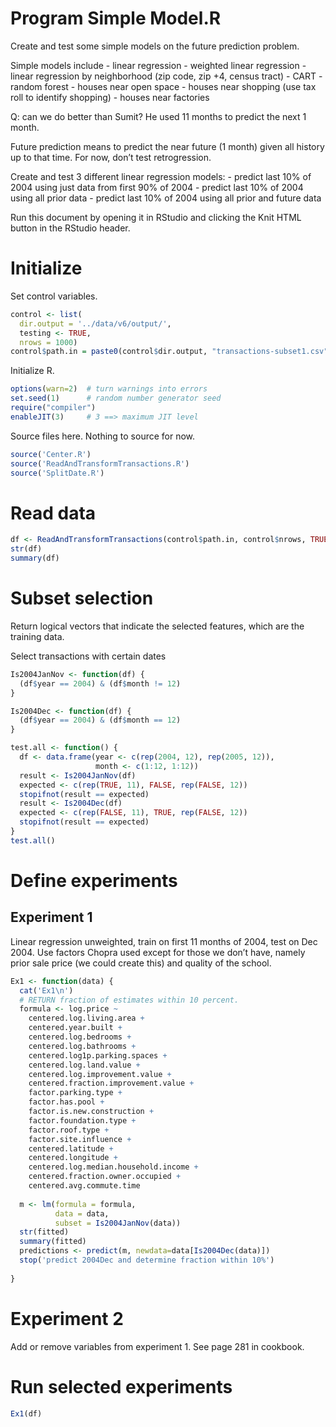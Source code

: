 Program Simple Model.R
========================================================

Create and test some simple models on the future prediction problem.

Simple models include
- linear regression
- weighted linear regression
- linear regression by neighborhood (zip code, zip +4, census tract)
- CART
- random forest
- houses near open space
- houses near shopping (use tax roll to identify shopping)
- houses near factories

Q: can we do better than Sumit? He used 11 months to predict the next 1 month.

Future prediction means to predict the near future (1 month) given all history
up to that time. For now, don't test retrogression.

Create and test 3 different linear regression models:
- predict last 10% of 2004 using just data from first 90% of 2004
- predict last 10% of 2004 using all prior data
- predict last 10% of 2004 using all prior and future data

Run this document by opening it in RStudio and clicking the Knit HTML button 
in the RStudio header.

# Initialize

Set control variables.

```r
control <- list(
  dir.output = '../data/v6/output/',
  testing <- TRUE,
  nrows = 1000)
control$path.in = paste0(control$dir.output, "transactions-subset1.csv")
```

Initialize R.

```r
options(warn=2)  # turn warnings into errors
set.seed(1)      # random number generator seed
require("compiler")
enableJIT(3)     # 3 ==> maximum JIT level
```
Source files here. Nothing to source for now.
```r
source('Center.R')
source('ReadAndTransformTransactions.R')
source('SplitDate.R')
```
# Read data
```r
df <- ReadAndTransformTransactions(control$path.in, control$nrows, TRUE)
str(df)
summary(df)
```
# Subset selection

Return logical vectors that indicate the selected features, which are the
training data.

Select transactions with certain dates
```r
Is2004JanNov <- function(df) {
  (df$year == 2004) & (df$month != 12)
}

Is2004Dec <- function(df) {
  (df$year == 2004) & (df$month == 12)
}

test.all <- function() {
  df <- data.frame(year <- c(rep(2004, 12), rep(2005, 12)),
                   month <- c(1:12, 1:12))
  result <- Is2004JanNov(df)
  expected <- c(rep(TRUE, 11), FALSE, rep(FALSE, 12))
  stopifnot(result == expected)
  result <- Is2004Dec(df)
  expected <- c(rep(FALSE, 11), TRUE, rep(FALSE, 12))
  stopifnot(result == expected)
}
test.all()
```
# Define experiments
## Experiment 1
Linear regression unweighted, train on first 11 months of 2004, test on Dec
2004. Use factors Chopra used except for those we don't have, namely prior sale
price (we could create this) and quality of the school.
```r
Ex1 <- function(data) {
  cat('Ex1\n')
  # RETURN fraction of estimates within 10 percent.
  formula <- log.price ~ 
    centered.log.living.area +
    centered.year.built +
    centered.log.bedrooms +
    centered.log.bathrooms +
    centered.log1p.parking.spaces +
    centered.log.land.value +
    centered.log.improvement.value +
    centered.fraction.improvement.value +
    factor.parking.type +
    factor.has.pool +
    factor.is.new.construction +
    factor.foundation.type +
    factor.roof.type +
    factor.site.influence +
    centered.latitude +
    centered.longitude +
    centered.log.median.household.income +
    centered.fraction.owner.occupied +
    centered.avg.commute.time
    
  m <- lm(formula = formula,
          data = data,
          subset = Is2004JanNov(data))
  str(fitted)
  summary(fitted)
  predictions <- predict(m, newdata=data[Is2004Dec(data)])
  stop('predict 2004Dec and determine fraction within 10%')
  
}
```
# Experiment 2
Add or remove variables from experiment 1. See page 281 in cookbook.

# Run selected experiments
```r
Ex1(df)
```

